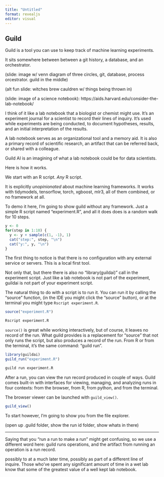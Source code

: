 ```yaml
---
title: "Untitled"
format: revealjs
editor: visual
---
```


## Guild

Guild is a tool you can use to keep track of machine learning
experiments.

It sits somewhere between between a git history, a database, and an
orchestrator.

(slide: image w/ venn diagram of three circles, git, database, process
orcestrator. guild in the middle)

(alt fun slide: witches brew cauldren w/ things being thrown in)

(slide: image of a science notebook):
https://aids.harvard.edu/consider-the-lab-notebook/

I think of it like a lab notebook that a biologist or chemist might use.
It's an experiment journal for a scientist to record their lines of
inquiry. It's used while experiments are being conducted, to document
hypotheses, results, and an initial interpretation of the results.

A lab notebook serves as an organizational tool and a memory aid. It is
also a primary record of scientific research, an artifact that can be
referred back, or shared with a colleague.

Guild AI is an imagining of what a lab notebook could be for data
scientists.

Here is how it works.

We start with an R script. *Any* R script.

It is explicitly *unopinionated* about machine learning frameworks. It
works with tidymodels, tensorflow, torch, xgboost, mlr3, all of them
combined, or no framework at all.

To demo it here, I'm going to show guild without any framework. Just a
simple R script named "experiment.R", and all it does does is a random
walk for 10 steps.

```r
y <- 0
for(step in 1:10) {
  y <- y + sample(c(1, -1), 1)
  cat("step:", step, "\n")
  cat("y:", y, "\n")
}
```

The first thing to notice is that there is no configuration with any
external service or servers. This is a local first tool.

Not only that, but there there is also no "library(guildai)" call in the
experiment script. Just like a lab notebook is not part of the
experiment, guildai is not part of your experiment script.

The natural thing to do with a script is to run it. You can run it by
calling the "source" function, (in the IDE you might click the "source"
button), or at the terminal you might type `Rscript experiment.R`.

``` r
source("experiment.R")
```

``` bash
Rscript experiment.R
```

`source()` is great while working interactively, but of course, it
leaves no record of the run. What guild provides is a replacement for
"source" that not only runs the script, but also produces a record of
the run. From R or from the terminal, it's the same command: "guild
run".

``` r
library(guildai)
guild_run("experiment.R")
```

``` bash
guild run experiment.R
```

After a run, you can view the run record produced in couple of ways.
Guild comes built-in with interfaces for viewing, managing, and
analyzing runs in four contexts: from the browser, from R, from python,
and from the terminal.

The browser viewer can be launched with `guild_view()`.

``` r
guild_view() 
```

To start however, I'm going to show you from the file explorer.

(open up .guild folder, show the run id folder, show whats in there)

------------------------------------------------------------------------

Saying that you "run a run to make a run" might get confusing, so we use
a different word here: guild runs operations, and the artifact from
running an operation is a run record.

possibly to at a much later time, possibly as part of a different line
of inquire. Those who've spent any significant amount of time in a wet
lab know that some of the greatest value of a well kept lab notebook.

